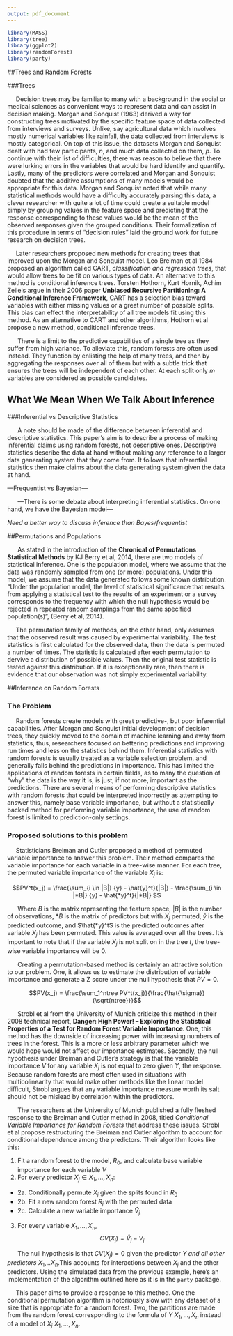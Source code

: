 ```yaml
---
output: pdf_document
---
```

<!--
The {#rmd-basics} text after the chapter declaration will allow us to link throughout the document back to the beginning of Chapter 1.  These labels will automatically be generated (if not specified) by changing the spaces to hyphens and capital letters to lowercase.  Look for the reference to this label at the beginning of Chapter 2.
-->



```r
library(MASS)
library(tree)
library(ggplot2)
library(randomForest)
library(party)
```



##Trees and Random Forests

###Trees

&nbsp;&nbsp;&nbsp;&nbsp;&nbsp;Decision trees may be familiar to many with a background in the social or medical sciences as convenient ways to represent data and can assist in decision making. Morgan and Sonquist (1963) derived a way for constructing trees motivated by the specific feature space of data collected from interviews and surveys. Unlike, say agricultural data which involves mostly numerical variables like rainfall, the data collected from interviews is mostly categorical. On top of this issue, the datasets Morgan and Sonquist dealt with had few participants, *n*, and much data collected on them, *p*. To continue with their list of difficulties, there was reason to believe that there were lurking errors in the variables that would be hard identify and quantify. Lastly, many of the predictors were correlated and Morgan and Sonquist doubted that the additive assumptions of many models would be appropriate for this data. Morgan and Sonquist noted that while many statistical methods would have a difficulty accurately parsing this data, a clever researcher with quite a lot of time could create a suitable model simply by grouping values in the feature space and predicting that the response corresponding to these values would be the mean of the observed responses given the grouped conditions. Their formalization of this procedure in terms of "decision rules" laid the ground work for future research on decision trees. 

&nbsp;&nbsp;&nbsp;&nbsp;&nbsp;Later researchers proposed new methods for creating trees that improved upon the Morgan and Sonquist model. Leo Breiman et al 1984 proposed an algorithm called CART, *classification and regression trees*, that would allow trees to be fit on various types of data. An alternative to this method is conditional inference trees. Torsten Hothorn, Kurt Hornik, Achim Zeileis argue in their 2006 paper **Unbiased Recursive Partitioning: A Conditional Inference Framework**, CART has a selection bias toward variables with either missing values or a great number of possible splits. This bias can effect the interpretability of all tree models fit using this method. As an alternative to CART and other algorithms, Hothorn et al propose a new method, conditional inference trees.   

&nbsp;&nbsp;&nbsp;&nbsp;&nbsp; There is a limit to the predictive capabilities of a single tree as they suffer from high variance. To alleviate this, random forests are often used instead. They function by enlisting the help of many trees, and then by aggregating the responses over all of them but with a subtle trick that ensures the trees will be independent of each other. At each split only *m* variables are considered as possible candidates.  

## What We Mean When We Talk About Inference

###Inferential vs Descriptive Statistics

&nbsp;&nbsp;&nbsp;&nbsp;&nbsp; A note should be made of the difference between inferential and descriptive statistics. This paper's aim is to describe a process of making inferential claims using random forests, not descriptive ones. Descriptive statistics describe the data at hand without making any reference to a larger data generating system that they come from. It follows that inferential statistics then make claims about the data generating system given the data at hand. 

---Frequentist vs Bayesian---

&nbsp;&nbsp;&nbsp;&nbsp;&nbsp; ---There is some debate about interpreting inferential statistics. On one hand, we have the Bayesian model---

*Need a better way to discuss inference than Bayes/frequentist*


##Permutations and Populations

&nbsp;&nbsp;&nbsp;&nbsp;&nbsp; As stated in the introduction of the **Chronical of Permutations Statistical Methods** by KJ Berry et al, 2014, there are two models of statistical inference. One is the population model, where we assume that the data was randomly sampled from one (or more) populations. Under this model, we assume that the data generated follows some known distribution. "Under the population model, the level of statistical significance that results from applying a statistical test to the results of an experiment or a survey corresponds to the frequency with which the null hypothesis would be rejected in repeated random samplings from the same specified population(s)", (Berry et al, 2014). 

&nbsp;&nbsp;&nbsp;&nbsp;&nbsp;The permutation family of methods, on the other hand, only assumes that the observed result was caused by experimental variability. The test statistics is first calculated for the observed data, then the data is permuted a number of times. The statistic is calculated after each permutation to dervive a distribution of possible values. Then the original test statistic is tested against this distribution. If it is exceptionally rare, then there is evidence that our observation was not simply experimental variability.  


##Inference on Random Forests

### The Problem   

&nbsp;&nbsp;&nbsp;&nbsp;&nbsp;Random forests create models with great predictive-, but poor inferential capabilities. After Morgan and Sonquist initial development of decision trees, they quickly moved to the domain of machine learning and away from statistics, thus, researchers focused on bettering predictions and improving run times and less on the statistics behind them. Inferential statistics with random forests is usually treated as a variable selection problem, and generally falls behind the predictions in importance. This has limited the applications of random forests in certain fields, as to many the question of "why" the data is the way it is, is just, if not more,  important as the predictions. There are several means of performing descriptive statistics with random forests that could be interpreted incorrectly as attempting to answer this, namely base variable importance, but without a statistically backed method for performing variable importance, the use of random forest is limited to prediction-only settings.  

### Proposed solutions to this problem

&nbsp;&nbsp;&nbsp;&nbsp;&nbsp;Statisticians Breiman and Cutler proposed a method of permuted variable importance to answer this problem. Their method compares the variable importance for each variable in a tree-wise manner. For each tree, the permuted variable importance of the variable $X_j$ is:

$$PV^t(x_j) = \frac{\sum_{i \in |B|} {y} - \hat{y}^t}{|B|} - \frac{\sum_{i \in |*B|} {y} - \hat{*y}^t}{|*B|} $$

&nbsp;&nbsp;&nbsp;&nbsp;&nbsp; Where $B$ is the matrix representing the feature space, $|B|$ is the number of observations, $*B$ is the matrix of predictors but with $X_j$ permuted, $\hat{y}$ is the predicted outcome, and $\hat{*y}^t$ is the predicted outcomes after variable $X_j$ has been permuted. This value is averaged over all the trees. It's important to note that if the variable $X_j$ is not split on in the tree $t$, the tree-wise variable importance will be 0. 

&nbsp;&nbsp;&nbsp;&nbsp;&nbsp; Creating a permutation-based method is certainly an attractive solution to our problem. One, it allows us to estimate the distribution of variable importance and generate a Z score under the null hypothesis that $PV = 0$.

$$PV(x_j) = \frac{\sum_1^ntree PV^t(x_j)}{\frac{\hat{\sigma}}{\sqrt{ntree}}}$$

&nbsp;&nbsp;&nbsp;&nbsp;&nbsp; Strobl et al from the University of Munich criticize this method in their 2008 technical report, **Danger: High Power! – Exploring the Statistical Properties of a Test for Random Forest Variable Importance**. One, this method has the downside of increasing power with increasing numbers of trees in the forest. This is a more or less arbitrary parameter which we would hope would not affect our importance estimates. Secondly, the null hypothesis under Breiman and Cutler's strategy is that the variable importance $V$ for any variable $X_j$ is not equal to zero given $Y$, the response. Because random forests are most often used in situations with multicolinearity that would make other methods like the linear model difficult, Strobl argues that any variable importance measure worth its salt should not be mislead by correlation within the predictors. 

&nbsp;&nbsp;&nbsp;&nbsp;&nbsp; The researchers at the University of Munich published a fully fleshed response to the Breiman and Cutler method in 2008, titled *Conditional Variable Importance for Random Forests* that address these issues. Strobl et al propose restructuring the Breiman and Cutler algorithm to account for conditional dependence among the predictors. Their algorithm looks like this:

1. Fit a random forest to the model, $R_0$, and calculate base variable importance for each variable $V$ 
2. For every predictor $X_j \in X_1,...,X_n$:
+ 2a. Conditionally permute $X_j$ given the splits found in $R_0$
+ 2b. Fit a new random forest $R_j$ with the permuted data
+ 2c. Calculate a new variable importance $\hat{V}_j$
3. For every variable $X_1,..., X_n$, $$CV(X_j) = \hat{V}_j - V_j$$

&nbsp;&nbsp;&nbsp;&nbsp;&nbsp; The null hypothesis is that $CV(X_j) = 0$ given the predictor $Y$ *and all other predictors* $X_1,..X_n$.This accounts for interactions between $X_j$ and the other predictors. Using the simulated data from the previous example, here's an implementation of the algorithm outlined here as it is in the `party` package. 

&nbsp;&nbsp;&nbsp;&nbsp;&nbsp;This paper aims to provide a response to this method. One the conditional permutation algorithm is notoriously slow with any dataset of a size that is appropriate for a random forest. Two, the partitions are made from the random forest corresponding to the formula of $Y~X_1,...,X_n$ instead of a model of $X_j~X_1,...,X_n$. 




